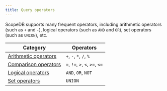 ```yaml
---
title: Query operators
---
```


ScopeDB supports many frequent operators, including arithmetic operators (such as `+` and `-`), logical operators (such as `AND` and `OR`), set operators (such as `UNION`), etc.

| Category                                        | Operators                       |
|-------------------------------------------------|---------------------------------|
| [Arithmetic operators](/reference/commands/query-operators/arithmetic) | `+`, `-`, `*`, `/`, `%`         |
| [Comparison operators](/reference/commands/query-operators/comparison) | `=`, `!=`, `>`, `<`, `>=`, `<=` |
| [Logical operators](/reference/commands/query-operators/logical)       | `AND`, `OR`, `NOT`              |
| [Set operators](/reference/commands/query-operators/set)               | `UNION`                         |
